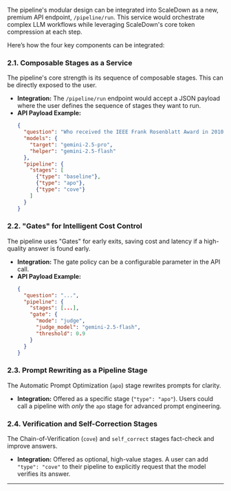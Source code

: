 
The pipeline's modular design can be integrated into ScaleDown as a new, premium API endpoint, `/pipeline/run`. This service would orchestrate complex LLM workflows while leveraging ScaleDown's core token compression at each step.

Here’s how the four key components can be integrated:

### 2.1. Composable Stages as a Service
The pipeline's core strength is its sequence of composable stages. This can be directly exposed to the user.

* **Integration:** The `/pipeline/run` endpoint would accept a JSON payload where the user defines the sequence of stages they want to run.
* **API Payload Example:**
    ```json
    {
      "question": "Who received the IEEE Frank Rosenblatt Award in 2010?",
      "models": {
        "target": "gemini-2.5-pro",
        "helper": "gemini-2.5-flash"
      },
      "pipeline": {
        "stages": [
          {"type": "baseline"},
          {"type": "apo"},
          {"type": "cove"}
        ]
      }
    }
    ```

### 2.2. "Gates" for Intelligent Cost Control
The pipeline uses "Gates" for early exits, saving cost and latency if a high-quality answer is found early.

* **Integration:** The gate policy can be a configurable parameter in the API call.
* **API Payload Example:**
    ```json
    {
      "question": "...",
      "pipeline": {
        "stages": [...],
        "gate": {
          "mode": "judge",
          "judge_model": "gemini-2.5-flash",
          "threshold": 0.9 
        }
      }
    }
    ```

### 2.3. Prompt Rewriting as a Pipeline Stage
The Automatic Prompt Optimization (`apo`) stage rewrites prompts for clarity.

* **Integration:** Offered as a specific stage (`"type": "apo"`). Users could call a pipeline with *only* the `apo` stage for advanced prompt engineering.

### 2.4. Verification and Self-Correction Stages
The Chain-of-Verification (`cove`) and `self_correct` stages fact-check and improve answers.

* **Integration:** Offered as optional, high-value stages. A user can add `"type": "cove"` to their pipeline to explicitly request that the model verifies its answer.

---
